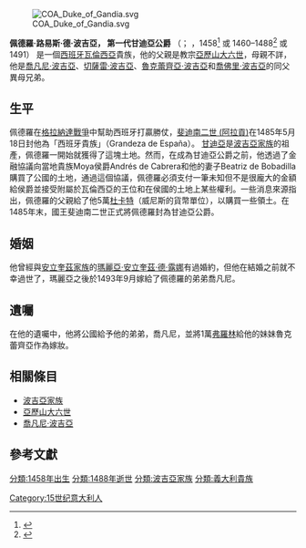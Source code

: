 {{Infobox nobility
| name            = 佩德羅·路易斯·德·波吉亞|Pier Luigi de Borgia
| image           = 
| image_size      = 
| caption         = 
| title           = 
| succession      = 第一代甘迪亚公爵
| reign           = 1485-1488 或 1491
| birth_date      = 1458年 或 1460年
| birth_place     = [[教宗國|教宗國]][[羅馬|羅馬]]
| death_date      = 1488年 或 1491年
| death_place     = [[奇維塔韋基亞|奇維塔韋基亞]]
| place of burial = 甘迪亞大學教堂
| spouse          = 
| issue           = 
| noble family    = [[波吉亞家族|波吉亞家族]]
| father          = 教宗[[亞歷山大六世|亞歷山大六世]]
| mother          = 不詳
}}

[[File:COA_Duke_of_Gandia.svg|thumb]]

'''佩德羅·路易斯·德·波吉亞， 第一代甘迪亞公爵''' （{{lang-es|'''Pedro Luis de Borja'''}}； {{lang-la|'''Petrus Ludovicus de Boria'''}}，1458<ref>{{cite book |title=The Life of Cesare Borgia |last=Sabatini |first=Rafael |year= |publisher= |location= |isbn= |page=39 |pages= |url=http://books.google.com/books?id=NBEEAAAAYAAJ |accessdate=February 25, 2011 |archive-date=2014-01-03 |archive-url=https://web.archive.org/web/20140103122433/http://books.google.com/books?id=NBEEAAAAYAAJ |dead-url=no }}</ref> 或 1460–1488<ref>{{cite book |title=Sanctus Franciscus Borgia |last=Hernán |first=Enrique García |year= |publisher= |location= |isbn= |page= |pages=226–228 |url=http://books.google.com/books?id=WFYRAAAAYAAJ |accessdate=February 25, 2011 |archive-date=2014-01-03 |archive-url=https://web.archive.org/web/20140103125306/http://books.google.com/books?id=WFYRAAAAYAAJ |dead-url=no }}</ref> 或 1491） 是一個[[西班牙|西班牙]][[瓦倫西亞|瓦倫西亞]]貴族，他的父親是教宗[[亞歷山大六世|亞歷山大六世]]，母親不詳，他是[[喬瓦尼·波吉亞|喬凡尼·波吉亞]]、[[切萨雷·博吉亞|切薩雷·波吉亞]]、[[魯克蕾齊亞·波吉亞|魯克蕾齊亞·波吉亞]]和[[喬佛里·波吉亞|喬佛里·波吉亞]]的同父異母兄弟。

==生平==
佩德羅在[[格拉納達戰爭|格拉納達戰爭]]中幫助西班牙打贏勝仗，[[斐迪南二世_(阿拉貢)|斐迪南二世 (阿拉貢)]]在1485年5月18日封他為「西班牙貴族」（Grandeza de España）。
[[甘迪亞|甘迪亞]]是[[波吉亞家族|波吉亞家族]]的祖產，佩德羅一開始就獲得了這塊土地。然而，在成為甘迪亞公爵之前，他透過了金融協議向當地貴族Moya侯爵Andrés de Cabrera和他的妻子Beatriz de Bobadilla購買了公國的土地，通過這個協議，佩德羅必須支付一筆未知但不是很龐大的金額給侯爵並接受附屬於瓦倫西亞的王位和在侯國的土地上某些權利。一些消息來源指出，佩德羅的父親給了他5萬[[杜卡特|杜卡特]]（威尼斯的貨幣單位），以購買一些領土。在1485年末，國王斐迪南二世正式將佩德羅封為甘迪亞公爵。

==婚姻==
他曾經與[[安立奎茲家族|安立奎茲家族]]的[[瑪麗亞·安立奎茲·德·露娜|瑪麗亞·安立奎茲·德·露娜]]有過婚約，但他在結婚之前就不幸過世了，瑪麗亞之後於1493年9月嫁給了佩德羅的弟弟喬凡尼。

==遺囑==
在他的遺囑中，他將公國給予他的弟弟，喬凡尼，並將1萬[[弗羅林|弗羅林]]給他的妹妹魯克蕾齊亞作為嫁妝。

==相關條目==
* [[波吉亞家族|波吉亞家族]]
* [[亞歷山大六世|亞歷山大六世]]
* [[喬瓦尼·波吉亞|喬凡尼·波吉亞]]

==參考文獻==
{{Commonscat}}
{{Reflist}}

{{start box}}
{{s-before|無}}
{{s-title|[[甘迪亞公爵|甘迪亞公爵]]|1485年—1491年}}
{{s-after|[[喬瓦尼·波吉亞|喬凡尼·波吉亞]]}}
{{end box}}

[[分類:1458年出生|分類:1458年出生]]
[[分類:1488年逝世|分類:1488年逝世]]
[[分類:波吉亞家族|分類:波吉亞家族]]
[[分類:義大利貴族|分類:義大利貴族]]
[[Category:15世纪意大利人|Category:15世纪意大利人]]